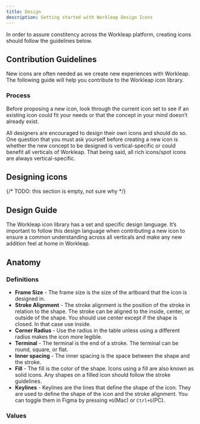```yaml
---
title: Design
description: Getting started with Workleap Design Icons
---
```



In order to assure constitency across the Workleap platform, creating icons should follow the guidelines below.

## Contribution Guidelines

New icons are often needed as we create new experiences with Workleap. The following guide will help you contribute to the Workleap icon library.

### Process

Before proposing a new icon, look through the current icon set to see if an existing icon could fit your needs or that the concept in your mind doesn’t already exist.

All designers are encouraged to design their own icons and should do so. One question that you must ask yourself before creating a new icon is whether the new concept to be designed is vertical-specific or could benefit all verticals of Workleap. That being said, all rich icons/spot icons are always vertical-specific.

## Designing icons

{/* TODO: this section is empty, not sure why */}

## Design Guide

The Workleap icon library has a set and specific design language. It’s important to follow this design language when contributing a new icon to ensure a common understanding across all verticals and make any new addition feel at home in Workleap.

## Anatomy

### Definitions

- **Frame Size** - The frame size is the size of the artboard that the icon is designed in.
- **Stroke Alignment** - The stroke alignment is the position of the stroke in relation to the shape. The stroke can be aligned to the inside, center, or outside of the shape. You should use center except if the shape is closed. In that case use inside.
- **Corner Radius** - Use the radius in the table unless using a different radius makes the icon more legible.
- **Terminal** - The terminal is the end of a stroke. The terminal can be round, square, or flat.
- **Inner spacing** - The inner spacing is the space between the shape and the stroke.
- **Fill** - The fill is the color of the shape. Icons using a fill are also known as solid icons. Any shapes on a filled icon should follow the stroke guidelines.
- **Keylines** - Keylines are the lines that define the shape of the icon. They are used to define the shape of the icon and the stroke alignment. You can toggle them in Figma by pressing `⌘G`(Mac) or `Ctrl+G`(PC).

### Values

<IconSpecTable data={iconData}></IconSpecTable>
